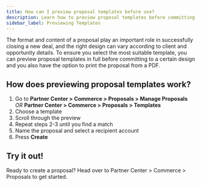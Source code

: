 ```yaml
---
title: How can I preview proposal templates before use?
description: Learn how to preview proposal templates before committing to a design to ensure you select the most suitable template for your client.
sidebar_label: Previewing Templates
---
```


The format and content of a proposal play an important role in successfully closing a new deal, and the right design can vary according to client and opportunity details. To ensure you select the most suitable template, you can preview proposal templates in full before committing to a certain design and you also have the option to print the proposal from a PDF.  

## How does previewing proposal templates work?

1. Go to **Partner Center > Commerce > Proposals > Manage Proposals** *OR* **Partner Center > Commerce > Proposals > Templates**
2. Choose a template
3. Scroll through the preview
4. Repeat steps 2-3 until you find a match
5. Name the proposal and select a recipient account
6. Press **Create**

## Try it out!

Ready to create a proposal? Head over to Partner Center > Commerce > Proposals to get started.